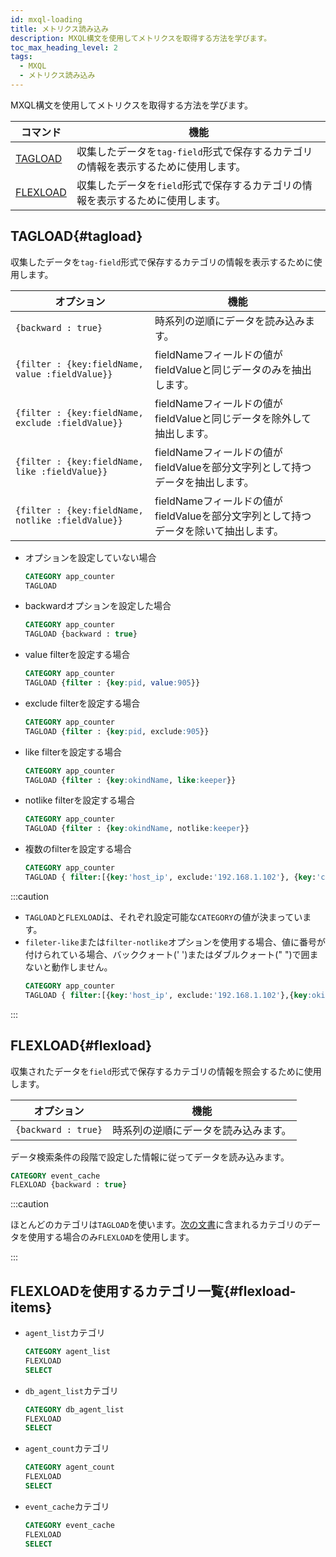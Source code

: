 ```yaml
---
id: mxql-loading
title: メトリクス読み込み
description: MXQL構文を使用してメトリクスを取得する方法を学びます。
toc_max_heading_level: 2
tags:
  - MXQL
  - メトリクス読み込み
---
```


MXQL構文を使用してメトリクスを取得する方法を学びます。

| コマンド                  | 機能                                                                                |
| --------------------- | --------------------------------------------------------------------------------- |
| [TAGLOAD](#tagload)   | 収集したデータを`tag-field`形式で保存するカテゴリの情報を表示するために使用します。                                   |
| [FLEXLOAD](#flexload) | 収集したデータを`field`形式で保存するカテゴリの情報を表示するために使用します。                                       |

## TAGLOAD{#tagload}

収集したデータを`tag-field`形式で保存するカテゴリの情報を表示するために使用します。

| オプション                                             | 機能                                                  |
| ------------------------------------------------- | --------------------------------------------------- |
| `{backward : true}`                               | 時系列の逆順にデータを読み込みます。                                  |
| `{filter : {key:fieldName, value :fieldValue}}`   | fieldNameフィールドの値がfieldValueと同じデータのみを抽出します。          |
| `{filter : {key:fieldName, exclude :fieldValue}}` | fieldNameフィールドの値がfieldValueと同じデータを除外して抽出します。        |
| `{filter : {key:fieldName, like :fieldValue}}`    | fieldNameフィールドの値がfieldValueを部分文字列として持つデータを抽出します。    |
| `{filter : {key:fieldName, notlike :fieldValue}}` | fieldNameフィールドの値がfieldValueを部分文字列として持つデータを除いて抽出します。 |

-   オプションを設定していない場合

    ```sql
    CATEGORY app_counter
    TAGLOAD
    ```

-   backwardオプションを設定した場合

    ```sql
    CATEGORY app_counter
    TAGLOAD {backward : true}
    ```

-   value filterを設定する場合

    ```sql
    CATEGORY app_counter
    TAGLOAD {filter : {key:pid, value:905}}
    ```

-   exclude filterを設定する場合

    ```sql
    CATEGORY app_counter
    TAGLOAD {filter : {key:pid, exclude:905}}
    ```

-   like filterを設定する場合

    ```sql
    CATEGORY app_counter
    TAGLOAD {filter : {key:okindName, like:keeper}}
    ```

-   notlike filterを設定する場合

    ```sql
    CATEGORY app_counter
    TAGLOAD {filter : {key:okindName, notlike:keeper}}
    ```

-   複数のfilterを設定する場合

    ```sql
    CATEGORY app_counter
    TAGLOAD { filter:[{key:'host_ip', exclude:'192.168.1.102'}, {key:'container', like:'gateway'}] }
    ```

:::caution

-   `TAGLOAD`と`FLEXLOAD`は、それぞれ設定可能な`CATEGORY`の値が決まっています。
-   `fileter-like`または`filter-notlike`オプションを使用する場合、値に番号が付けられている場合、バッククォート(' ')またはダブルクォート(" ")で囲まないと動作しません。
    ```sql
    CATEGORY app_counter
    TAGLOAD { filter:[{key:'host_ip', exclude:'192.168.1.102'},{key:okindName, like:"1"}] }
    ```

:::

## FLEXLOAD{#flexload}

収集されたデータを`field`形式で保存するカテゴリの情報を照会するために使用します。

| オプション               | 機能                               |
| ------------------- | -------------------------------- |
| `{backward : true}` | 時系列の逆順にデータを読み込みます。               |

データ検索条件の段階で設定した情報に従ってデータを読み込みます。

```sql
CATEGORY event_cache
FLEXLOAD {backward : true}
```

:::caution

ほとんどのカテゴリは`TAGLOAD`を使います。[次の文書](#flexload-items)に含まれるカテゴリのデータを使用する場合のみ`FLEXLOAD`を使用します。

:::

## FLEXLOADを使用するカテゴリ一覧{#flexload-items}

-   `agent_list`カテゴリ

    ```sql
    CATEGORY agent_list
    FLEXLOAD
    SELECT
    ```

-   `db_agent_list`カテゴリ

    ```sql
    CATEGORY db_agent_list
    FLEXLOAD
    SELECT
    ```

-   `agent_count`カテゴリ

    ```sql
    CATEGORY agent_count
    FLEXLOAD
    SELECT
    ```

-   `event_cache`カテゴリ 

    ```sql
    CATEGORY event_cache
    FLEXLOAD
    SELECT
    ```
